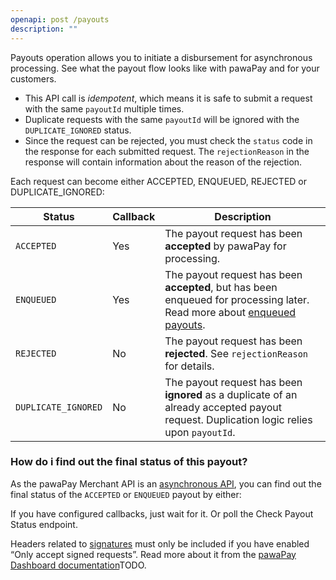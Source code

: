 ```yaml
---
openapi: post /payouts
description: ""
---
```

        
Payouts operation allows you to initiate a disbursement for asynchronous processing. 
<Card title="Learn more!" icon="readme" href="/payouts" horizontal="true">
    See what the payout flow looks like with pawaPay and for your customers.
</Card>

* This API call is <em>idempotent</em>, which means it is safe to submit a request with the same `payoutId` multiple times. 
* Duplicate requests with the same `payoutId` will be ignored with the `DUPLICATE_IGNORED` status.
* Since the request can be rejected, you must check the `status` code in the response for each submitted request. The `rejectionReason` in the response will contain information about the reason of the rejection.

Each request can become either ACCEPTED, ENQUEUED, REJECTED or DUPLICATE_IGNORED:

Status | <Tooltip tip="Will a callback be delivered after receiving this status on initiation?">Callback</Tooltip> | Description
-------|----------|------------
`ACCEPTED` | Yes | The payout request has been **accepted** by pawaPay for processing.
`ENQUEUED` | Yes | The payout request has been **accepted**, but has been enqueued for processing later. Read more about [enqueued payouts](/payouts/enqueued-payouts).
`REJECTED` | No | The payout request has been **rejected**. See `rejectionReason` for details. 
`DUPLICATE_IGNORED` | No | The payout request has been **ignored** as a duplicate of an already accepted payout request. Duplication logic relies upon `payoutId`.

### How do i find out the final status of this payout?

As the pawaPay Merchant API is an [asynchronous API](/implementation#asynchronous-api), you can find out the final status of the `ACCEPTED` or `ENQUEUED` payout by either:

<CardGroup cols={2}>
    <Card title="Waiting for a callback" icon="webhook" href="payout-callback" horizontal="true">
        If you have configured callbacks, just wait for it.
    </Card>
    <Card title="Checking the status" icon="code-compare" href="check-payout-status" horizontal="true">
        Or poll the Check Payout Status endpoint.
    </Card>
</CardGroup>

<Info>Headers related to [signatures](/using_the_api#signatures) must only be included if you have enabled “Only accept signed requests”. Read more about it from the [pawaPay Dashboard documentation]()TODO.</Info>